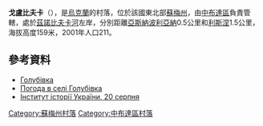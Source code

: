 {{coord|52|14|27|N|33|47|9|E|scale:100000|display=title}}

'''戈盧比夫卡'''（{{lang-uk|Голубівка}}），是[[烏克蘭|烏克蘭]]的村落，位於該國東北部[[蘇梅州|蘇梅州]]，由[[中布達區|中布達區]]負責管轄，處於[[茲諾比夫卡河|茲諾比夫卡河]]左岸，分別距離[[亞斯納波利亞納_(中布達區)|亞斯納波利亞納]]0.5公里和[[利斯涅_(中布達區)|利斯涅]]1.5公里，海拔高度159米，2001年人口211。

==參考資料==
* [http://w1.c1.rada.gov.ua/pls/z7502/A005?rdat1=13.04.2014&rf7571=30059 Голубівка]{{dead link|date=2018年3月 |bot=InternetArchiveBot |fix-attempted=yes }}
* [http://weather.in.ua/ua/symskaja/5429 Погода в селі Голубівка] {{Wayback|url=http://weather.in.ua/ua/symskaja/5429 |date=20111219215110 }}
* [http://www.history.org.ua/?hrono Інститут історії України, 20 серпня] {{Wayback|url=http://www.history.org.ua/?hrono |date=20160629080207 }}

{{DEFAULTSORT:Голубівка}}
[[Category:蘇梅州村落|Category:蘇梅州村落]]
[[Category:中布達區村落|Category:中布達區村落]]


{{Sumy-geo-stub}}
